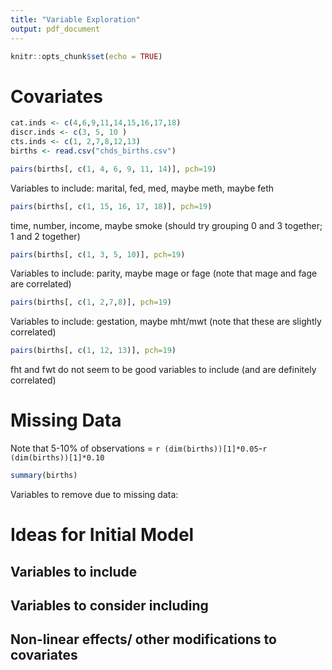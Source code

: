 ```yaml
---
title: "Variable Exploration"
output: pdf_document
---
```


```r
knitr::opts_chunk$set(echo = TRUE)
```


# Covariates
\begin{enumerate}
\item \textbf{wt}
\begin{itemize}
\item The birth weight (ounces).
\item continuous
\end{itemize}
\item \textbf{gestation}
\begin{itemize}
\item The length of the gestation period (days).
\item continuous
\end{itemize}
\item\textbf{parity}
\begin{itemize}
\item The total number of previous pregnancies (including fetal deaths and still births).
\item discrete, not categorical
\end{itemize}
\item\textbf{meth}
\begin{itemize}
\item The self-reported ethnicity of the mother: 
\begin{itemize}
\item 0-5 = Caucasian, 
\item 6 = Mexican, 
\item 7 = African-American,
\item 8 = Asian, 
\item 9 = Mixed, 
\item 10= Other
\end{itemize}
\item categorical
\end{itemize}
\item\textbf{mage}
\begin{itemize}
\item The mother’s age at termination of pregnancy (years).
\item theoretically continuous, in practice probably discrete *double check this*
\end{itemize}
\item\textbf{med}
\begin{itemize}
\item The mother’s education: 
\begin{itemize}
\item 0 = elementary school
\item 1 = middle school
\item 2 = high school
\item 3 = high school + trade school, 
\item 4 = high school + some college, 
\item 5 = college graduate,
\item 6 = trade school, 
\item 7 = highschool unclear.
\end{itemize}
\item categorical
\end{itemize}
\item\textbf{mht}
\begin{itemize}
\item The mother’s height (inches).
\item continuous
\end{itemize}
\item\textbf{mwt}
\begin{itemize}
\item The mother’s pregnancy weight (pounds).
\item continuous
\end{itemize}
\item\textbf{feth}
\begin{itemize}
\item The father’s ethnicity (same coding as meth ).
\begin{itemize}
\item 0-5 = Caucasian, 
\item 6 = Mexican, 
\item 7 = African-American,
\item 8 = Asian, 
\item 9 = Mixed, 
\item 10= Other
\end{itemize}
\item categorical
\end{itemize}
\item\textbf{fage}
\begin{itemize}
\item The father’s age at end of pregnancy (years).
\item theoretically continuous, probably discrete in practice *double check*
\end{itemize}
\item\textbf{fed}
\begin{itemize}
\item The father’s education (same coding as med ).
\begin{itemize}
\item 0 = elementary school
\item 1 = middle school
\item 2 = high school
\item 3 = high school + trade school, 
\item 4 = high school + some college, 
\item 5 = college graduate,
\item 6 = trade school, 
\item 7 = highschool unclear.
\end{itemize}
\item categorical
\end{itemize}
\item\textbf{fht}
\begin{itemize}
\item The father’s height (inches).
\item continuous
\end{itemize}
\item\textbf{fwt}
\begin{itemize}
\item the father’s weight (pounds).
\item continuous
\end{itemize}
\item\textbf{marital}
\begin{itemize}
\item The mother’s marital status: 
\begin{enumerate}
\item married, 
\item legally separated
\item divorced
\item widowed,
\item never married.
\end{enumerate}
\item categorical
\end{itemize}
\item\textbf{income}
\begin{itemize}
\item The family yearly income in \$2500 (USD) increments:
\begin{itemize}
\item 0 = under 2500
\item 1 = 2500-4999
\item 2 = 5000-7499
\item 3 = 7500-9999
\item 4 = 10000-12499
\item 5 = 12500-14999
\item 6 = 15000-17499
\item 7 = 17500-19999
\item 8 = 20000-22499
\item 9 = over 22500.
\end{itemize}
\item categorical
\end{itemize}
\item\textbf{smoke}
\begin{itemize}
\item Does the mother smoke at time of pregnancy?
\begin{itemize}
\item 0 = never
\item 1 = smokes now
\item 2 = until pregnancy
\item 3 = used to, not anymore.
\end{itemize}
\item categorical
\end{itemize}
\item\textbf{time}
\begin{itemize}
\item Time since the mother quit smoking before pregnancy:
\begin{itemize}
\item 0 = never smoked, 
\item 1 = still smokes, 
\item 2 = during pregnancy
\item 3 = less than a year,
\item 4 = 1-2 years, 
\item 5 = 2-3 years, 
\item 6 = 3-4 years, 
\item 7 = 5-9 years, 
\item 8 = more than 10 years,
\item 9 = quit but don’t know when.
\end{itemize}
\item categorical
\end{itemize}
\item\textbf{number}
\begin{itemize}
\item Number of cigarettes smoked per day by mother when she was smoking:
\begin{itemize}
\item 0 = never smoked,
\item 1 = 1-4, 
\item 2 = 5-9, 
\item 3 = 10-14,
\item 4 = 15-19,
\item 5 = 20-29, 
\item 6 = 30=39,
\item 7 = 40-60, 
\item 8 = more than 60, 
\item 9 = smoked but don’t know how much.
\end{itemize}
\item categorical
\end{itemize}
\end{enumerate}
```r
cat.inds <- c(4,6,9,11,14,15,16,17,18)
discr.inds <- c(3, 5, 10 )
cts.inds <- c(1, 2,7,8,12,13)
births <- read.csv("chds_births.csv")
```
```r
pairs(births[, c(1, 4, 6, 9, 11, 14)], pch=19)
```

Variables to include: marital, fed, med, maybe meth, maybe feth
```r
pairs(births[, c(1, 15, 16, 17, 18)], pch=19)
```

time, number, income, maybe smoke (should try grouping 0 and 3 together; 1 and 2 together)

```r
pairs(births[, c(1, 3, 5, 10)], pch=19)
```

Variables to include: parity, maybe mage or fage (note that mage and fage are correlated)

```r
pairs(births[, c(1, 2,7,8)], pch=19)
```

Variables to include: gestation, maybe mht/mwt (note that these are slightly correlated)

```r
pairs(births[, c(1, 12, 13)], pch=19)
```

fht and fwt do not seem to be good variables to include (and are definitely correlated)

# Missing Data
Note that 5-10\% of observations = ```r (dim(births))[1]*0.05```-```r (dim(births))[1]*0.10```

```r
summary(births)
```
Variables to remove due to missing data:
\begin{itemize}
\item fht (492)
\item fwt (499)
\item income (124)
\end{itemize}

# Ideas for Initial Model

## Variables to include
\begin{enumerate}
\item gestation
\item parity
\item time
\item number
\item smoke
\item martial
\item fed
\item med
\end{enumerate}

## Variables to consider including
\begin{enumerate}
\item meth
\item feth
\item mage/fage (not both -- correlated)
\item mht/mwt (slightly correlated so probably not both -- mwt might be better)
\end{enumerate}

## Non-linear effects/ other modifications to covariates
\begin{itemize}
\item change grouping of smoke: group 0 and 3 together; 1 and 2 together to form "never/used to" and "now/until pregnancy"
\item change grouping of med/fed: (0, 1, 7) becomes group "no highschool/ highschool unclear", (3, 6) -> trade, (4, 5) -> college [the latter 2 groupings are relevant for fed more than med]
\item income* (have to fix with imputation first)
\end{itemize}
